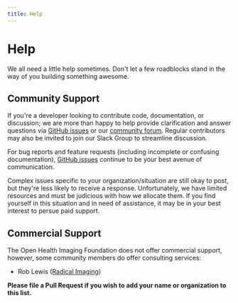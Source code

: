 ```yaml
---
title: Help
---
```


# Help

We all need a little help sometimes. Don't let a few roadblocks stand in the way
of you building something awesome.

## Community Support

If you're a developer looking to contribute code, documentation, or discussion;
we are more than happy to help provide clarification and answer questions via
[GitHub issues][gh-issues] or our [community forum][google-group]. Regular
contributors may also be invited to join our Slack Group to streamline
discussion.

For bug reports and feature requests (including incomplete or confusing
documentation), [GitHub issues][gh-issues] continue to be your best avenue of
communication.

Complex issues specific to your organization/situation are still okay to post,
but they're less likely to receive a response. Unfortunately, we have limited
resources and must be judicious with how we allocate them. If you find yourself
in this situation and in need of assistance, it may be in your best interest to
persue paid support.

## Commercial Support

The Open Health Imaging Foundation does not offer commercial support, however,
some community members do offer consulting services:

- Rob Lewis ([Radical Imaging](http://radicalimaging.com/))

**Please file a Pull Request if you wish to add your name or organization to
this list.**

<!--
  Links
  -->

[gh-issues]: https://github.com/OHIF/Viewers/issues/
[google-group]: https://groups.google.com/forum/#!forum/cornerstone-platform

